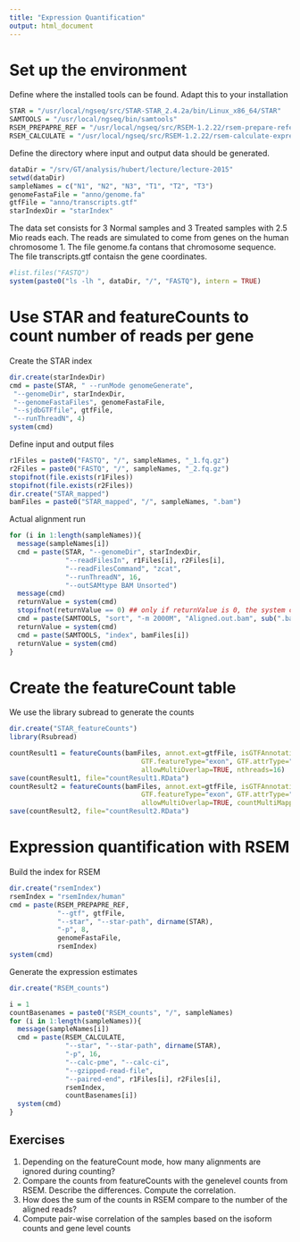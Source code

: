 ```yaml
---
title: "Expression Quantification"
output: html_document
---
```

  
# Set up the environment

Define where the installed tools can be found. Adapt this to your installation
```r
STAR = "/usr/local/ngseq/src/STAR-STAR_2.4.2a/bin/Linux_x86_64/STAR"
SAMTOOLS = "/usr/local/ngseq/bin/samtools"
RSEM_PREPAPRE_REF = "/usr/local/ngseq/src/RSEM-1.2.22/rsem-prepare-reference"
RSEM_CALCULATE = "/usr/local/ngseq/src/RSEM-1.2.22/rsem-calculate-expression"
```

Define the directory where input and output data should be generated.
```r
dataDir = "/srv/GT/analysis/hubert/lecture/lecture-2015"
setwd(dataDir)
sampleNames = c("N1", "N2", "N3", "T1", "T2", "T3")
genomeFastaFile = "anno/genome.fa"
gtfFile = "anno/transcripts.gtf"
starIndexDir = "starIndex"
```

The data set consists for 3 Normal samples and 3 Treated samples with 2.5 Mio reads each. The reads are simulated to come from genes on the human chromosome 1. The file genome.fa contans that chromosome sequence. The file transcripts.gtf contaisn the gene coordinates.

```r
#list.files("FASTQ")
system(paste0("ls -lh ", dataDir, "/", "FASTQ"), intern = TRUE)
```


# Use STAR and featureCounts to count number of reads per gene

Create the STAR index
```r
dir.create(starIndexDir)
cmd = paste(STAR, " --runMode genomeGenerate",
 "--genomeDir", starIndexDir,
 "--genomeFastaFiles", genomeFastaFile,
 "--sjdbGTFfile", gtfFile, 
 "--runThreadN", 4)
system(cmd)
```

Define input and output files
```r
r1Files = paste0("FASTQ", "/", sampleNames, "_1.fq.gz")
r2Files = paste0("FASTQ", "/", sampleNames, "_2.fq.gz")
stopifnot(file.exists(r1Files))
stopifnot(file.exists(r2Files))
dir.create("STAR_mapped")
bamFiles = paste0("STAR_mapped", "/", sampleNames, ".bam")
```

Actual alignment run
```r
for (i in 1:length(sampleNames)){
  message(sampleNames[i])
  cmd = paste(STAR, "--genomeDir", starIndexDir,
              "--readFilesIn", r1Files[i], r2Files[i],
              "--readFilesCommand", "zcat",
              "--runThreadN", 16,
              "--outSAMtype BAM Unsorted")
  message(cmd)
  returnValue = system(cmd)
  stopifnot(returnValue == 0) ## only if returnValue is 0, the system cmd was successful
  cmd = paste(SAMTOOLS, "sort", "-m 2000M", "Aligned.out.bam", sub(".bam$", "", bamFiles[i]))
  returnValue = system(cmd)
  cmd = paste(SAMTOOLS, "index", bamFiles[i])
  returnValue = system(cmd)
}
```


# Create the featureCount table

We use the library subread to generate the counts
```r
dir.create("STAR_featureCounts")
library(Rsubread)

countResult1 = featureCounts(bamFiles, annot.ext=gtfFile, isGTFAnnotationFile=TRUE, isPairedEnd=TRUE, strandSpecific=0,
                                 GTF.featureType="exon", GTF.attrType="gene_id", useMetaFeatures=TRUE,
                                 allowMultiOverlap=TRUE, nthreads=16)
save(countResult1, file="countResult1.RData")
countResult2 = featureCounts(bamFiles, annot.ext=gtfFile, isGTFAnnotationFile=TRUE, isPairedEnd=TRUE, strandSpecific=0,
                                 GTF.featureType="exon", GTF.attrType="gene_id", useMetaFeatures=TRUE,
                                 allowMultiOverlap=TRUE, countMultiMappingReads=TRUE, fraction=TRUE, nthreads=16)
save(countResult2, file="countResult2.RData")
```


# Expression quantification with RSEM

Build the index for RSEM

```r
dir.create("rsemIndex")
rsemIndex = "rsemIndex/human"
cmd = paste(RSEM_PREPAPRE_REF,
            "--gtf", gtfFile,
            "--star", "--star-path", dirname(STAR),
            "-p", 8,
            genomeFastaFile,
            rsemIndex)
system(cmd)
```

Generate the expression estimates

```r
dir.create("RSEM_counts")

i = 1
countBasenames = paste0("RSEM_counts", "/", sampleNames)
for (i in 1:length(sampleNames)){
  message(sampleNames[i])
  cmd = paste(RSEM_CALCULATE,
              "--star", "--star-path", dirname(STAR),
              "-p", 16,
              "--calc-pme", "--calc-ci",
              "--gzipped-read-file",
              "--paired-end", r1Files[i], r2Files[i],
              rsemIndex,
              countBasenames[i])
  system(cmd)
}

```


## Exercises

1. Depending on the featureCount mode, how many alignments are ignored during counting?  
2. Compare the counts from featureCounts with the genelevel counts from RSEM. Describe the differences. Compute the correlation.  
3. How does the sum of the counts in RSEM compare to the number of the aligned reads?  
4. Compute pair-wise correlation of the samples based on the isoform counts and gene level counts

